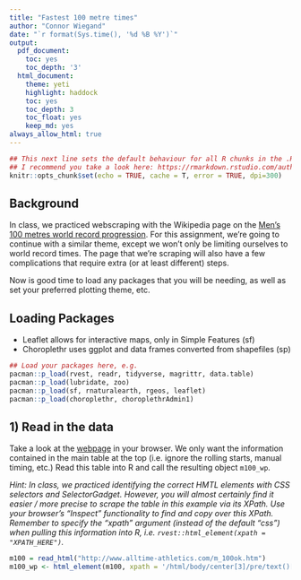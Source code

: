 ```yaml
---
title: "Fastest 100 metre times"
author: "Connor Wiegand"
date: "`r format(Sys.time(), '%d %B %Y')`"
output:
  pdf_document:
    toc: yes
    toc_depth: '3'
  html_document:
    theme: yeti
    highlight: haddock
    toc: yes
    toc_depth: 3
    toc_float: yes
    keep_md: yes
always_allow_html: true
---
```


```r
## This next line sets the default behaviour for all R chunks in the .Rmd document.
## I recommend you take a look here: https://rmarkdown.rstudio.com/authoring_rcodechunks.html
knitr::opts_chunk$set(echo = TRUE, cache = T, error = TRUE, dpi=300)
```

## Background



In class, we practiced webscraping with the Wikipedia page on the [Men's 100 metres world record progression](http://en.wikipedia.org/wiki/Men%27s_100_metres_world_record_progression). For this assignment, we're going to continue with a similar theme, except we won't only be limiting ourselves to world record times. The page that we're scraping will also have a few complications that require extra (or at least different) steps.

Now is good time to load any packages that you will be needing, as well as set your preferred plotting theme, etc. 

## Loading Packages

- Leaflet allows for interactive maps, only in Simple Features (sf)
- Choroplethr uses ggplot and data frames converted from shapefiles (sp)\

```r
## Load your packages here, e.g.
pacman::p_load(rvest, readr, tidyverse, magrittr, data.table)
pacman::p_load(lubridate, zoo)
pacman::p_load(sf, rnaturalearth, rgeos, leaflet)
pacman::p_load(choroplethr, choroplethrAdmin1)
```


## 1) Read in the data

Take a look at the [webpage](http://www.alltime-athletics.com/m_100ok.htm) in your browser. We only want the information contained in the main table at the top (i.e. ignore the rolling starts, manual timing, etc.) Read this table into R and call the resulting object `m100_wp`.

*Hint: In class, we practiced identifying the correct HMTL elements with CSS selectors and SelectorGadget. However, you will almost certainly find it easier / more precise to scrape the table in this example via its XPath. Use your browser's "Inspect" functionality to find and copy over this XPath. Remember to specify the "xpath" argument (instead of the default "css") when pulling this information into R, i.e. `rvest::html_element(xpath = "XPATH_HERE")`.*

```r
m100 = read_html("http://www.alltime-athletics.com/m_100ok.htm")
m100_wp <- html_element(m100, xpath = '/html/body/center[3]/pre/text()[1]')
```
